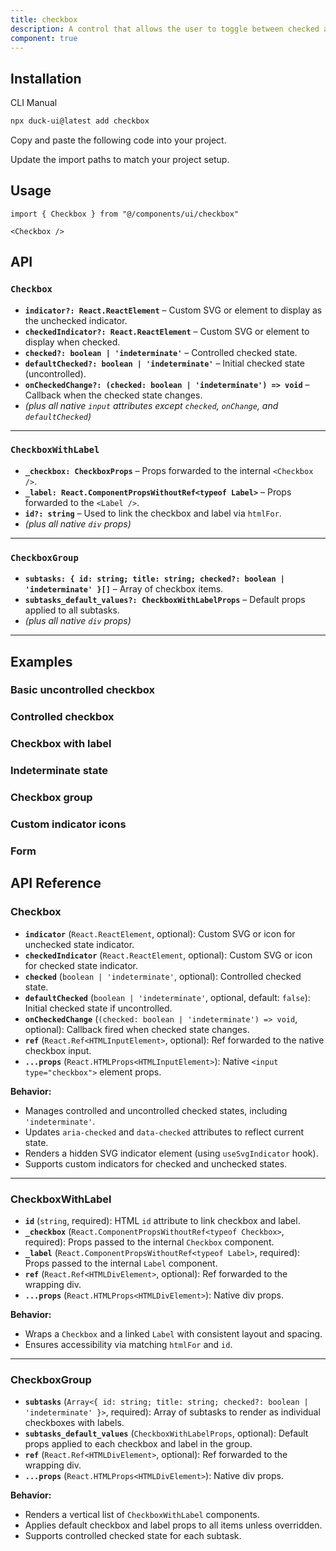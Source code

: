 ```yaml
---
title: checkbox
description: A control that allows the user to toggle between checked and not checked.
component: true
---
```


<ComponentPreview name="checkbox-1" description="A checkbox" />

## Installation

<Tabs defaultValue="cli">

<TabsList>
  <TabsTrigger value="cli">CLI</TabsTrigger>
  <TabsTrigger value="manual">Manual</TabsTrigger>
</TabsList>
<TabsContent value="cli">

```bash
npx duck-ui@latest add checkbox
````

</TabsContent>

<TabsContent value="manual">

<Steps>

<Step>Copy and paste the following code into your project.</Step>

<ComponentSource name="checkbox" title="components/ui/checkbox.tsx" />

<Step>Update the import paths to match your project setup.</Step>

</Steps>

</TabsContent>

</Tabs>

## Usage

```tsx
import { Checkbox } from "@/components/ui/checkbox"
```

```tsx
<Checkbox />
```

## API

### `Checkbox`

* **`indicator?: React.ReactElement`** – Custom SVG or element to display as the unchecked indicator.
* **`checkedIndicator?: React.ReactElement`** – Custom SVG or element to display when checked.
* **`checked?: boolean | 'indeterminate'`** – Controlled checked state.
* **`defaultChecked?: boolean | 'indeterminate'`** – Initial checked state (uncontrolled).
* **`onCheckedChange?: (checked: boolean | 'indeterminate') => void`** – Callback when the checked state changes.
* *(plus all native `input` attributes except `checked`, `onChange`, and `defaultChecked`)*

---

### `CheckboxWithLabel`

* **`_checkbox: CheckboxProps`** – Props forwarded to the internal `<Checkbox />`.
* **`_label: React.ComponentPropsWithoutRef<typeof Label>`** – Props forwarded to the `<Label />`.
* **`id?: string`** – Used to link the checkbox and label via `htmlFor`.
* *(plus all native `div` props)*

---

### `CheckboxGroup`

* **`subtasks: { id: string; title: string; checked?: boolean | 'indeterminate' }[]`** – Array of checkbox items.
* **`subtasks_default_values?: CheckboxWithLabelProps`** – Default props applied to all subtasks.
* *(plus all native `div` props)*

---

## Examples

### Basic uncontrolled checkbox
<ComponentPreview name="checkbox-2" />

### Controlled checkbox

<ComponentPreview name="checkbox-3" />

### Checkbox with label

<ComponentPreview name="checkbox-4" />

### Indeterminate state

<ComponentPreview name="checkbox-5" />

###  Checkbox group

<ComponentPreview name="checkbox-6" />

### Custom indicator icons

<ComponentPreview name="checkbox-7" />

### Form

<ComponentPreview name="checkbox-8" />

## API Reference

### **Checkbox**

* **`indicator`** (`React.ReactElement`, optional): Custom SVG or icon for unchecked state indicator.
* **`checkedIndicator`** (`React.ReactElement`, optional): Custom SVG or icon for checked state indicator.
* **`checked`** (`boolean | 'indeterminate'`, optional): Controlled checked state.
* **`defaultChecked`** (`boolean | 'indeterminate'`, optional, default: `false`): Initial checked state if uncontrolled.
* **`onCheckedChange`** (`(checked: boolean | 'indeterminate') => void`, optional): Callback fired when checked state changes.
* **`ref`** (`React.Ref<HTMLInputElement>`, optional): Ref forwarded to the native checkbox input.
* **`...props`** (`React.HTMLProps<HTMLInputElement>`): Native `<input type="checkbox">` element props.

**Behavior:**

* Manages controlled and uncontrolled checked states, including `'indeterminate'`.
* Updates `aria-checked` and `data-checked` attributes to reflect current state.
* Renders a hidden SVG indicator element (using `useSvgIndicator` hook).
* Supports custom indicators for checked and unchecked states.

---

### **CheckboxWithLabel**

* **`id`** (`string`, required): HTML `id` attribute to link checkbox and label.
* **`_checkbox`** (`React.ComponentPropsWithoutRef<typeof Checkbox>`, required): Props passed to the internal `Checkbox` component.
* **`_label`** (`React.ComponentPropsWithoutRef<typeof Label>`, required): Props passed to the internal `Label` component.
* **`ref`** (`React.Ref<HTMLDivElement>`, optional): Ref forwarded to the wrapping div.
* **`...props`** (`React.HTMLProps<HTMLDivElement>`): Native div props.

**Behavior:**

* Wraps a `Checkbox` and a linked `Label` with consistent layout and spacing.
* Ensures accessibility via matching `htmlFor` and `id`.

---

### **CheckboxGroup**

* **`subtasks`** (`Array<{ id: string; title: string; checked?: boolean | 'indeterminate' }>`, required): Array of subtasks to render as individual checkboxes with labels.
* **`subtasks_default_values`** (`CheckboxWithLabelProps`, optional): Default props applied to each checkbox and label in the group.
* **`ref`** (`React.Ref<HTMLDivElement>`, optional): Ref forwarded to the wrapping div.
* **`...props`** (`React.HTMLProps<HTMLDivElement>`): Native div props.

**Behavior:**

* Renders a vertical list of `CheckboxWithLabel` components.
* Applies default checkbox and label props to all items unless overridden.
* Supports controlled checked state for each subtask.

